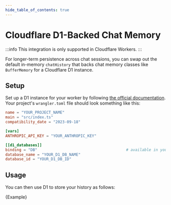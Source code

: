 ```yaml
---
hide_table_of_contents: true
---
```



# Cloudflare D1-Backed Chat Memory

:::info
This integration is only supported in Cloudflare Workers.
:::

For longer-term persistence across chat sessions, you can swap out the default in-memory `chatHistory` that backs chat memory classes like `BufferMemory` for a Cloudflare D1 instance.

## Setup

Set up a D1 instance for your worker by following [the official documentation](https://developers.cloudflare.com/d1/). Your project's `wrangler.toml` file should
look something like this:

```toml
name = "YOUR_PROJECT_NAME"
main = "src/index.ts"
compatibility_date = "2023-09-18"

[vars]
ANTHROPIC_API_KEY = "YOUR_ANTHROPIC_KEY"

[[d1_databases]]
binding = "DB"                                       # available in your Worker as env.DB
database_name = "YOUR_D1_DB_NAME"
database_id = "YOUR_D1_DB_ID"
```

## Usage

You can then use D1 to store your history as follows:


<CodeBlock language="typescript">{Example}</CodeBlock>
